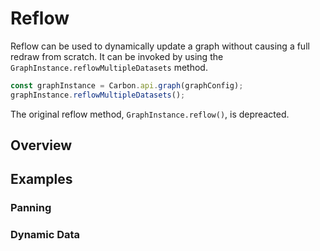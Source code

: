 

# Reflow

Reflow can be used to dynamically update a graph without causing a full redraw from scratch.
It can be invoked by using the `GraphInstance.reflowMultipleDatasets` method.

```js
const graphInstance = Carbon.api.graph(graphConfig);
graphInstance.reflowMultipleDatasets();
```

<Notice variant="deprecation">

The original reflow method, `GraphInstance.reflow()`, is depreacted.

</Notice>

## Overview

<BasicReflowExample/>

## Examples

### Panning
<PanningExample/>

### Dynamic Data

<DynamicallyUpdatingDataExample />
